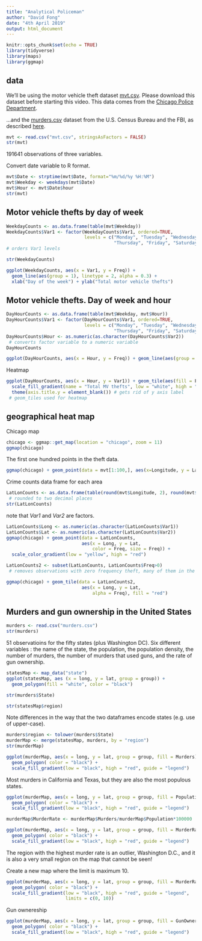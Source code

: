 ```yaml
---
title: "Analytical Policeman"
author: "David Fong"
date: "4th April 2019"
output: html_document
---
```


```r
knitr::opts_chunk$set(echo = TRUE)
library(tidyverse)
library(maps)
library(ggmap)
```

## data

We'll be using the motor vehicle theft dataset [mvt.csv](https://prod-edxapp.edx-cdn.org/assets/courseware/v1/52e7a3316f93ef4e5576fd6ff3ef0e98/asset-v1:MITx+15.071x+1T2019+type@asset+block/mvt.csv). Please download this dataset before starting this video. This data comes from the [Chicago Police Department](http://gis
.chicagopolice.org/). 

...and the [murders.csv](https://prod-edxapp.edx-cdn.org/assets/courseware/v1/8a471423a96f1f9f297b1d2545d077d3/asset-v1:MITx+15.071x+1T2019+type@asset+block/murders.csv) dataset from the U.S. Census Bureau and the FBI, as described [here](http://en.wikipedia.org/wiki/Gun_violence_in_the_United_States_by_state).

```r
mvt <- read.csv("mvt.csv", stringsAsFactors = FALSE)
str(mvt)
```

191641 observations of three variables.

Convert date variable to R format.

```r
mvt$Date <- strptime(mvt$Date, format="%m/%d/%y %H:%M")
mvt$Weekday <- weekdays(mvt$Date)
mvt$Hour <- mvt$Date$hour
str(mvt)
```

## Motor vehicle thefts by day of week

```r
WeekdayCounts <- as.data.frame(table(mvt$Weekday))
WeekdayCounts$Var1 <- factor(WeekdayCounts$Var1, ordered=TRUE,
                             levels = c("Monday", "Tuesday", "Wednesday",
                                        "Thursday", "Friday", "Saturday", "Sunday"))
# orders Var1 levels

str(WeekdayCounts)
```

```r
ggplot(WeekdayCounts, aes(x = Var1, y = Freq)) + 
  geom_line(aes(group = 1), linetype = 2, alpha = 0.3) +
  xlab("Day of the week") + ylab("Total motor vehicle thefts")
```

## Motor vehicle thefts. Day of week and hour

```r
DayHourCounts <- as.data.frame(table(mvt$Weekday, mvt$Hour))
DayHourCounts$Var1 <- factor(DayHourCounts$Var1, ordered=TRUE,
                             levels = c("Monday", "Tuesday", "Wednesday",
                                        "Thursday", "Friday", "Saturday", "Sunday"))
DayHourCounts$Hour <- as.numeric(as.character(DayHourCounts$Var2))
 # converts factor variable to a numeric variable
DayHourCounts
```

```r
ggplot(DayHourCounts, aes(x = Hour, y = Freq)) + geom_line(aes(group = Var1, color = Var1))
```

Heatmap

```r
ggplot(DayHourCounts, aes(x = Hour, y = Var1)) + geom_tile(aes(fill = Freq)) +
  scale_fill_gradient(name = "Total MV thefts", low = "white", high = "red") +
  theme(axis.title.y = element_blank()) # gets rid of y axis label
 # geom_tiles used for heatmap
```

## geographical heat map

Chicago map

```r
chicago <- ggmap::get_map(location = "chicago", zoom = 11)
ggmap(chicago)
```

The first one hundred points in the theft data.

```r
ggmap(chicago) + geom_point(data = mvt[1:100,], aes(x=Longitude, y = Latitude))
```

Crime counts data frame for each area

```r
LatLonCounts <- as.data.frame(table(round(mvt$Longitude, 2), round(mvt$Latitude, 2)))
 # rounded to two decimal places
str(LatLonCounts)
```

note that *Var1* and *Var2* are factors.

```r
LatLonCounts$Long <- as.numeric(as.character(LatLonCounts$Var1))
LatLonCounts$Lat <- as.numeric(as.character(LatLonCounts$Var2))
ggmap(chicago) + geom_point(data = LatLonCounts,
                            aes(x = Long, y = Lat,
                                color = Freq, size = Freq)) +
  scale_color_gradient(low = "yellow", high = "red")
```

```r

LatLonCounts2 <- subset(LatLonCounts, LatLonCounts$Freq>0)
 # removes observations with zero frequency theft, many of them in the sea!

ggmap(chicago) + geom_tile(data = LatLonCounts2,
                            aes(x = Long, y = Lat,
                                alpha = Freq), fill = "red")

```

## Murders and gun ownership in the United States

```r
murders <- read.csv("murders.csv")
str(murders)
```


51 observatioins for the fifty states (plus Washington DC). Six different variables : the name of the state, the population, the population density, the number of murders, the number of murders that used guns, and the rate of gun ownership.

```r
statesMap <- map_data("state")
ggplot(statesMap, aes (x = long, y = lat, group = group)) +
  geom_polygon(fill = "white", color = "black")
```

```r
str(murders$State)
```
```r
str(statesMap$region)
```

Note differences in the way that the two dataframes encode states (e.g. use of upper-case).

```r
murders$region <- tolower(murders$State)
murderMap <- merge(statesMap, murders, by = "region")
str(murderMap)
```

```r
ggplot(murderMap, aes(x = long, y = lat, group = group, fill = Murders)) +
  geom_polygon( color = "black") + 
  scale_fill_gradient(low = "black", high = "red", guide = "legend")
```

Most murders in California and Texas, but they are also the most populous states.

```r
ggplot(murderMap, aes(x = long, y = lat, group = group, fill = Population)) +
  geom_polygon( color = "black") + 
  scale_fill_gradient(low = "black", high = "red", guide = "legend")

```

```r
murderMap$MurderRate <- murderMap$Murders/murderMap$Population*100000

ggplot(murderMap, aes(x = long, y = lat, group = group, fill = MurderRate)) +
  geom_polygon( color = "black") + 
  scale_fill_gradient(low = "black", high = "red", guide = "legend")
```

The region with the highest murder rate is an outlier, Washington D.C., and it is also a very small region on the map that cannot be seen!

Create a new map where the limit is maximum 10.

```r
ggplot(murderMap, aes(x = long, y = lat, group = group, fill = MurderRate)) +
  geom_polygon( color = "black") + 
  scale_fill_gradient(low = "black", high = "red", guide = "legend",
                      limits = c(0, 10))
```

Gun ownereship

```r
ggplot(murderMap, aes(x = long, y = lat, group = group, fill = GunOwnership)) +
  geom_polygon( color = "black") + 
  scale_fill_gradient(low = "black", high = "red", guide = "legend")
```